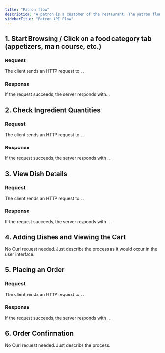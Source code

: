 ```yaml
---
title: "Patron flow"
description: "A patron is a customer of the restaurant. The patron flow is a model of the customer experience in ordering one or more dishes."
sidebarTitle: "Patron API Flow"
---
```


## 1. Start Browsing / Click on a food category tab (appetizers, main course, etc.)

### Request

The client sends an HTTP request to ...

### Response

If the request succeeds, the server responds with...

## 2. Check Ingredient Quantities

### Request

The client sends an HTTP request to ...

### Response

If the request succeeds, the server responds with ...

## 3. View Dish Details

### Request

The client sends an HTTP request to ...

### Response

If the request succeeds, the server responds with ...

## 4. Adding Dishes and Viewing the Cart

No Curl request needed. Just describe the process as it would occur in the user interface.

## 5. Placing an Order

### Request

The client sends an HTTP request to ...

### Response

If the request succeeds, the server responds with ...

## 6. Order Confirmation

No Curl request needed. Just describe the process.